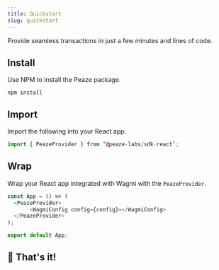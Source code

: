 ```yaml
---
title: Quickstart
slug: quickstart
---
```


Provide seamless transactions in just a few minutes and lines of code. 

## Install 

Use NPM to install the Peaze package.

```
npm install 
```

## Import 

Import the following into your React app.

```javascript
import { PeazeProvider } from ‘@peaze-labs/sdk-react’;
```

## Wrap 

Wrap your React app integrated with Wagmi with the `PeazeProvider`.

```javascript
const App = () => (
  <PeazeProvider>
       <WagmiConfig config={config}></WagmiConfig>
  </PeazeProvider>
);

export default App;
```

## 🎉 That's it! 